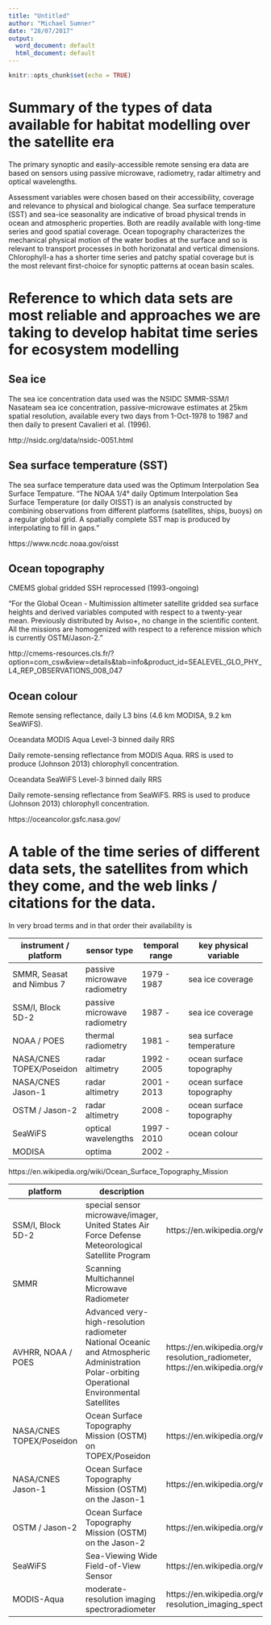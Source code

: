 ```yaml
---
title: "Untitled"
author: "Michael Sumner"
date: "28/07/2017"
output:
  word_document: default
  html_document: default
---
```


```r
knitr::opts_chunk$set(echo = TRUE)
```


# Summary of the types of data available for habitat modelling over the satellite era

The primary synoptic and easily-accessible remote sensing era data are based on sensors using passive microwave, radiometry, radar altimetry and optical wavelengths. 

Assessment variables  were chosen based on their accessibility, coverage and relevance to physical and biological change. Sea surface temperature (SST) and sea-ice seasonality are indicative of broad physical trends in ocean and atmospheric properties. Both are readily available with long-time series and good spatial coverage. Ocean topography characterizes the mechanical physical motion of the water bodies at the surface and so is relevant to transport processes in both horizonatal and vertical dimensions. Chlorophyll-a has a shorter time series and patchy spatial coverage but is the most relevant first-choice for synoptic patterns at ocean basin scales.


#  Reference to which data sets are most reliable and approaches we are taking to develop habitat time series for ecosystem modelling

## Sea ice

The sea ice concentration data used was the NSIDC SMMR-SSM/I Nasateam sea ice concentration, passive-microwave estimates at 25km spatial resolution, available every two days from 1-Oct-1978 to 1987 and then daily to present Cavalieri et al. (1996). 

http://nsidc.org/data/nsidc-0051.html

## Sea surface temperature (SST)

The sea surface temperature data used was the Optimum Interpolation Sea Surface Tempature. "The NOAA 1/4° daily Optimum Interpolation Sea Surface Temperature (or daily OISST) is an analysis constructed by combining observations from different platforms (satellites, ships, buoys) on a regular global grid. A spatially complete SST map is produced by interpolating to fill in gaps."

https://www.ncdc.noaa.gov/oisst

## Ocean topography

CMEMS global gridded SSH reprocessed (1993-ongoing)

"For the Global Ocean - Multimission altimeter satellite gridded sea surface heights and derived variables computed with respect to a twenty-year mean. Previously distributed by Aviso+, no change in the scientific content. All the missions are homogenized with respect to a reference mission which is currently OSTM/Jason-2."

http://cmems-resources.cls.fr/?option=com_csw&view=details&tab=info&product_id=SEALEVEL_GLO_PHY_L4_REP_OBSERVATIONS_008_047


## Ocean colour

Remote sensing reflectance, daily L3 bins (4.6 km MODISA, 9.2 km SeaWiFS). 

Oceandata MODIS Aqua Level-3 binned daily RRS

Daily remote-sensing reflectance from MODIS Aqua. RRS is used to produce (Johnson 2013) chlorophyll concentration. 


Oceandata SeaWiFS Level-3 binned daily RRS

Daily remote-sensing reflectance from SeaWiFS. RRS is used to produce (Johnson 2013) chlorophyll concentration. 

https://oceancolor.gsfc.nasa.gov/




# A table of the time series of different data sets, the satellites from which they come, and the web links / citations for the data.


In very broad terms and in that order their availability is

instrument / platform        | sensor type                  | temporal range  | key physical variable    | exemplar data set 
-----------------------------|------------------------------|-------------------------|-----------------------------------------------
SMMR,  Seasat and Nimbus 7   | passive microwave radiometry | 1979 - 1987     |  sea ice coverage        | NSIDC daily concentration
SSM/I, Block 5D-2            | passive microwave radiometry | 1987 -          | sea ice coverage         | NSIDC daily concentration 
NOAA / POES                  | thermal radiometry           | 1981 -          | sea surface temperature  | OISST and GHRSST daily SST
NASA/CNES TOPEX/Poseidon     | radar altimetry              | 1992 - 2005     | ocean surface topography | Copernicus daily sea surface height, geostrophic velocity
NASA/CNES Jason-1            |radar altimetry               | 2001 - 2013     | ocean surface topography | Copernicus daily sea surface height, geostrophic velocity
OSTM / Jason-2               | radar altimetry              | 2008 -          | ocean surface topography | Copernicus daily sea surface height, geostrophic velocity
SeaWiFS                      | optical wavelengths          | 1997 - 2010     | ocean colour             | SeaWIFS chlorophyll-a
MODISA                       | optima                       | 2002 -          | 
https://en.wikipedia.org/wiki/Ocean_Surface_Topography_Mission


platform | description | link | 
---------|-------------|------  
SSM/I, Block 5D-2 | special sensor microwave/imager, United States Air Force Defense Meteorological Satellite Program | https://en.wikipedia.org/wiki/Special_sensor_microwave/imager
SMMR | Scanning Multichannel Microwave Radiometer
AVHRR, NOAA / POES |  Advanced very-high-resolution radiometer National Oceanic and Atmospheric Administration Polar-orbiting Operational Environmental Satellites | https://en.wikipedia.org/wiki/Advanced_very-high-resolution_radiometer, https://en.wikipedia.org/wiki/Polar_Operational_Environmental_Satellites
NASA/CNES TOPEX/Poseidon  | Ocean Surface Topography Mission (OSTM) on TOPEX/Poseidon | https://en.wikipedia.org/wiki/TOPEX/Poseidon
NASA/CNES Jason-1 | Ocean Surface Topography Mission (OSTM) on the Jason-1 | https://en.wikipedia.org/wiki/Jason-1
OSTM / Jason-2 | Ocean Surface Topography Mission (OSTM) on the Jason-2 | https://en.wikipedia.org/wiki/Ocean_Surface_Topography_Mission
SeaWiFS | Sea-Viewing Wide Field-of-View Sensor |  https://en.wikipedia.org/wiki/SeaWiFS
MODIS-Aqua | moderate-resolution imaging spectroradiometer | https://en.wikipedia.org/wiki/Moderate-resolution_imaging_spectroradiometer  